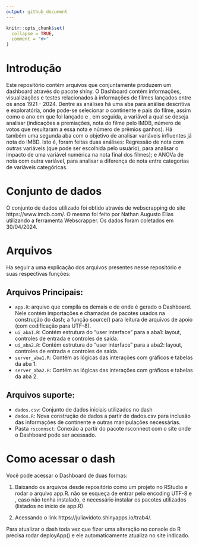 ```yaml
---
output: github_document
---
```


<!-- README.md is generated from README.Rmd. Please edit that file -->

```r
knitr::opts_chunk$set(
  collapse = TRUE,
  comment = "#>"
)
```

# Introdução 
Este repositório contém arquivos que conjuntamente produzem um dashboard através do pacote shiny. O Dashboard contém informações, visualizações e testes relacionados à informações de filmes lançados entre os anos 1921 - 2024. Dentre as análises há uma aba para análise descritiva e exploratória, onde pode-se selecionar o continente e pais do filme, assim como o ano em que foi lançado e , em seguida, a variável a qual se deseja analisar (indicações a premiações, nota do filme pelo IMDB, número de votos que resultaram a essa nota e número de prêmios ganhos). Há também uma segunda aba com o objetivo de analisar variáveis influentes já nota do IMBD. Isto é, foram feitas duas análises: Regressão de nota com outras variáveis (que pode ser escolhida pelo usuário), para analisar o impacto de uma variável numérica na nota final dos filmes); e ANOVa de nota com outra variável, para analisar a diferença de nota entre categorias de variáveis categóricas. 


# Conjunto de dados 
O conjunto de dados utilizado foi obtido através de webscrapping do site https://www.imdb.com/. O mesmo foi feito por Nathan Augusto Elias utilizando a ferramenta Webscrapper. Os dados foram coletados em 30/04/2024.


# Arquivos 
Ha seguir a uma explicação dos arquivos presentes nesse repositório e suas respectivas funções: 

## Arquivos Principais:
- `app.R`: arquivo que compila os demais e de onde é gerado o Dashboard. Nele contém importações e chamadas de pacotes usados na construção do dash; a função source() para leitura de arquivos de apoio (com codificação para UTF-8). 
- `ui_aba1.R`: Contém estrutura do "user interface" para a aba1: layout, controles de entrada e controles de saída. 
- `ui_aba2.R`: Contém estrutura do "user interface" para a aba2: layout, controles de entrada e controles de saída. 
- `server_aba1.R`: Contém as lógicas das interações com gráficos e tabelas da aba 1. 
- `server_aba2.R`: Contém as lógicas das interações com gráficos e tabelas da aba 2. 

## Arquivos suporte:
- `dados.csv`: Conjunto de dados iniciais utilizados no dash
- `dados.R`: Nova construção de dados a partir de dados.csv para inclusão das informações de continente e outras manipulações necessárias. 
- Pasta `rsconnsct`: Conexão a partir do pacote rsconnect com o site onde o Dashboard pode ser acessado. 

# Como acessar o dash 
Você pode acessar o Dashboard de duas formas:

1. Baixando os arquivos desde repositório como um projeto no RStudio e rodar o arquivo app.R. não se esqueça de entrar pelo encoding UTF-8 e , caso não tenha instalado, é necessário instalar os pacotes utilizados (listados no início de app.R) 

2. Acessando o link https://juliavidoto.shinyapps.io/trab4/. 

Para atualizar o dash toda vez que fizer uma alteração no console do R precisa rodar deployApp() e ele automaticamente atualiza no site indicado. 